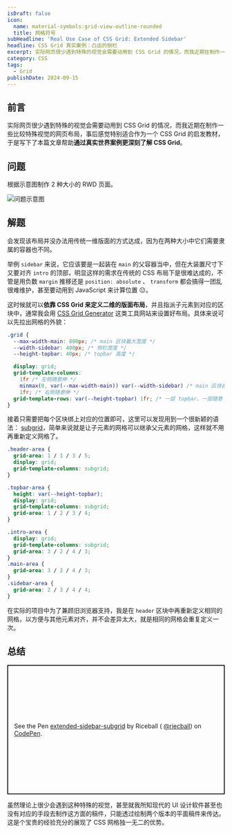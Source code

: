 ```yaml
---
isDraft: false
icon:
  name: material-symbols:grid-view-outline-rounded
  title: 网格符号
subHeadline: 'Real Use Case of CSS Grid: Extended Sidebar'
headline: CSS Grid 真实案例：凸出的侧栏
excerpt: 实际网页很少遇到特殊的视觉会需要动用到 CSS Grid 的情况，而我近期在制作一些比较特殊视觉的网页布局，事后感觉特别适合作为一个 CSS Grid 的启发教材，于是写下了本篇文章帮助透过真实世界案例更深刻了解 CSS Grid。
category: CSS
tags:
  - Grid
publishDate: 2024-09-15
---
```


## 前言

实际网页很少遇到特殊的视觉会需要动用到 CSS Grid 的情况，而我近期在制作一些比较特殊视觉的网页布局，事后感觉特别适合作为一个 CSS Grid 的启发教材，于是写下了本篇文章帮助**通过真实世界案例更深刻了解 CSS Grid**。

## 问题

根据示意图制作 2 种大小的 RWD 页面。

![问题示意图](problem-demo.webp '问题示意图')

## 解题

会发现该布局并没办法用传统一维版面的方式达成，因为在两种大小中它们需要隶属的容器也不同。

举例 `sidebar` 来说，它应该要是一起装在 `main` 的父容器当中，但在大装置尺寸下又要对齐 `intro` 的顶部，明显这样的需求在传统的 CSS 布局下是很难达成的，不管是用负数 `margin` 推移还是 `position: absolute` 、 `transform` 都会搞得一团乱很难维护，甚至要动用到 JavaScript 来计算位置 😐。

这时候就可以**依靠 CSS Grid 来定义二维的版面布局**，并且指派子元素到对应的区块中，通常我会用 [CSS Grid Generator](https://grid.layoutit.com/) 这类工具网站来设置好布局。具体来说可以先拉出网格的外貌：

```css
.grid {
  --max-width-main: 800px; /* main 区块最大宽度 */
  --width-sidebar: 400px; /* 侧栏宽度 */
  --height-topbar: 40px; /* topbar 高度 */

  display: grid;
  grid-template-columns:
    1fr /* 左侧随意伸 */
    minmax(0, var(--max-width-main)) var(--width-sidebar) /* main 区块自动伸缩并设置最大宽限制 + sidebar */
    1fr; /* 右侧随意伸 */
  grid-template-rows: var(--height-topbar) 1fr; /* 一层 topbar、一层随意  */
}
```

接着只需要把每个区块绑上对应的位置即可，这里可以发现用到一个很新颖的语法： [subgrid](https://caniuse.com/css-subgrid)，简单来说就是让子元素的网格可以继承父元素的网格，这样就不用再重新定义网格了。

```css
.header-area {
  grid-area: 1 / 1 / 3 / 5;
  display: grid;
  grid-template-columns: subgrid;
}

.topbar-area {
  height: var(--height-topbar);
  display: grid;
  grid-template-columns: subgrid;
  grid-area: 1 / 2 / 3 / 4;
}

.intro-area {
  display: grid;
  grid-template-columns: subgrid;
  grid-area: 3 / 2 / 4 / 3;
}
.main-area {
  grid-area: 3 / 2 / 4 / 3;
}
.sidebar-area {
  grid-area: 2 / 3 / 4 / 4;
}
```

在实际的项目中为了兼顾旧浏览器支持，我是在 `header` 区块中再重新定义相同的网格，以方便与其他元素对齐，并不会差异太大，就是相同的网格会重复定义一次。

## 总结

<p
  class="codepen"
  data-height="300"
  data-default-tab="result"
  data-slug-hash="gONJMRx"
  data-pen-title="Untitled"
  data-preview="true"
  data-editable="true"
  data-user="riecball"
  style="height: 300px; box-sizing: border-box; display: flex; align-items: center; justify-content: center; border: 2px solid; margin: 1em 0; padding: 1em;"
>
  <span>
    See the Pen <a href="https://codepen.io/riecball/pen/gONJMRx">extended-sidebar-subgrid</a> by Riceball (
    <a href="https://codepen.io/riecball">@riecball</a>) on <a href="https://codepen.io">CodePen</a>.
  </span>
</p>
<script async src="https://cpwebassets.codepen.io/assets/embed/ei.js"></script>

虽然理论上很少会遇到这种特殊的视觉，甚至就我所知现代的 UI 设计软件甚至也没有对应的手段去制作这方面的稿件，只能透过绘制两个版本的平面稿件来传达。这是个宝贵的经验充分的展现了 CSS 网格独一无二的优势。
